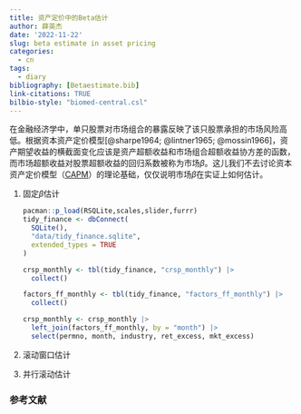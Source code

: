 ```yaml
---
title: 资产定价中的Beta估计
author: 薛英杰
date: '2022-11-22'
slug: beta estimate in asset pricing
categories:
  - cn
tags:
  - diary
bibliography: [Betaestimate.bib]
link-citations: TRUE
bilbio-style: "biomed-central.csl"
---
```


在金融经济学中，单只股票对市场组合的暴露反映了该只股票承担的市场风险高低。根据资本资产定价模型[@sharpe1964; @lintner1965; @mossin1966]，资产期望收益的横截面变化应该是资产超额收益和市场组合超额收益协方差的函数，而市场超额收益对股票超额收益的回归系数被称为市场$\beta$。这儿我们不去讨论资本资产定价模型（[CAPM](https://en.wikipedia.org/wiki/Capital_asset_pricing_model)）的理论基础，仅仅说明市场$\beta$在实证上如何估计。

1.  固定$\beta$估计

    ```r
    pacman::p_load(RSQLite,scales,slider,furrr)
    tidy_finance <- dbConnect(
      SQLite(),
      "data/tidy_finance.sqlite",
      extended_types = TRUE
    )

    crsp_monthly <- tbl(tidy_finance, "crsp_monthly") |>
      collect()

    factors_ff_monthly <- tbl(tidy_finance, "factors_ff_monthly") |>
      collect()

    crsp_monthly <- crsp_monthly |>
      left_join(factors_ff_monthly, by = "month") |>
      select(permno, month, industry, ret_excess, mkt_excess)
    ```

2.  滚动窗口估计

3.  并行滚动估计

### 参考文献
